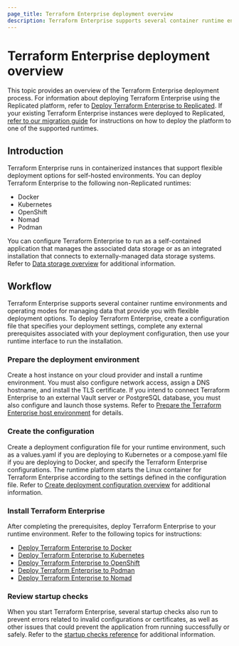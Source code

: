 ```yaml
---
page_title: Terraform Enterprise deployment overview
description: Terraform Enterprise supports several container runtime environments and data management modes that offer flexible deployment options. This overview describes the Terraform Enterprise deployment process.
---
```



# Terraform Enterprise deployment overview

This topic provides an overview of the Terraform Enterprise deployment process. For information about deploying Terraform Enterprise using the Replicated platform, refer to [Deploy Terraform Enterprise to Replicated](/terraform/enterprise/deploy/replicated). If your existing Terraform Enterprise instances were deployed to Replicated, [refer to our migration guide](/terraform/enterprise/deploy/replicated-migration) for instructions on how to deploy the platform to one of the supported runtimes.

## Introduction

Terraform Enterprise runs in containerized instances that support flexible deployment options for self-hosted environments. You can deploy Terraform Enterprise to the following non-Replicated runtimes:

- Docker
- Kubernetes
- OpenShift
- Nomad
- Podman


You can configure Terraform Enterprise to run as a self-contained application that manages the associated data storage or as an integrated installation that connects to externally-managed data storage systems. Refer to [Data storage overview](/terraform/enterprise/deploy/configuration/storage) for additional information.

## Workflow

Terraform Enterprise supports several container runtime environments and operating modes for managing data that provide you with flexible deployment options. To deploy Terraform Enterprise, create a configuration file that specifies your deployment settings, complete any external prerequisites associated with your deployment configuration, then use your runtime interface to run the installation. 

### Prepare the deployment environment

Create a host instance on your cloud provider and install a runtime environment. You must also configure network access, assign a DNS hostname, and install the TLS certificate. If you intend to connect Terraform Enterprise to an external Vault server or PostgreSQL database, you must also configure and launch those systems. Refer to [Prepare the Terraform Enterprise host environment](/terraform/enterprise/deploy/prepare-host/) for details. 

### Create the configuration

Create a deployment configuration file for your runtime environment, such as a values.yaml if you are deploying to Kubernetes or a compose.yaml file if you are deploying to Docker, and specify the Terraform Enterprise configurations. The runtime platform starts the Linux container for Terraform Enterprise according to the settings defined in the configuration file. Refer to [Create deployment configuration overview](/terraform/enterprise/deploy/configuration/) for additional information.

### Install Terraform Enterprise

After completing the prerequisites, deploy Terraform Enterprise to your runtime environment. Refer to the following topics for instructions:

- [Deploy Terraform Enterprise to Docker](/terraform/enterprise/deploy/docker)
- [Deploy Terraform Enterprise to Kubernetes](/terraform/enterprise/deploy/kubernetes)
- [Deploy Terraform Enterprise to OpenShift](/terraform/enterprise/deploy/openshift)
- [Deploy Terraform Enterprise to Podman](/terraform/enterprise/deploy/podman)
- [Deploy Terraform Enterprise to Nomad](/terraform/enterprise/deploy/nomad)

### Review startup checks

When you start Terraform Enterprise, several startup checks also run to prevent errors related to invalid configurations or certificates, as well as other issues that could prevent the application from running successfully or safely. Refer to the [startup checks reference](/terraform/enterprise/deploy/reference/startup-checks) for additional information.

